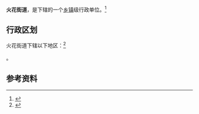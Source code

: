 {{中国乡级行政区|32/03/11/012/000}}

'''火花街道'''，是{{PRC admin/fullname|32/03/11/012/000|3}}下辖的一个[[乡镇|乡镇]]级行政单位。<ref>{{PRC admin/ref sgc|{{PRC admin/parent|32/03/11/012/000}}}}</ref>

== 行政区划 ==

火花街道下辖以下地区：<ref>{{PRC admin/ref sgc|32/03/11/012/000}}</ref>

{{PRC admin/children|32/03/11/012/000}}。

== 参考资料 ==

{{reflist}}

{{行政区划小作品}}
{{PRC admin/navcat|32/03/11/012/000}}